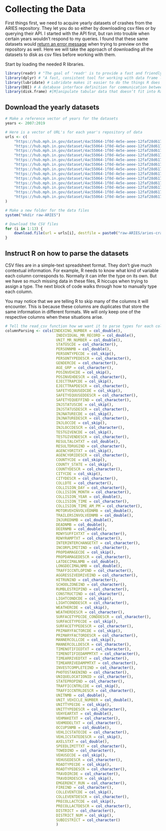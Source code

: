 # Collecting the Data

First things first, we need to acquire yearly datasets of crashes from the ARIES repository. They let you do so either by downloading csv files or by querying their API. I started with the API first, but ran into trouble when certain years wouldn't respond to my queries. I found that these same datasets would [return an error message](https://i.postimg.cc/wvxV7W9b/ARIES-server-not-responding.png) when trying to preview on the repository as well. Here we will take the approach of downloading all the datasets to disk as csv files before working with them.

Start by loading the needed R libraries.

```r
library(readr) # "The goal of 'readr' is to provide a fast and friendly way to read rectangular data (like 'csv', 'tsv', and 'fwf')."
library(dplyr) # "A fast, consistent tool for working with data frame like objects, both in memory and out of memory.
library(lubridate) # Lubridate makes it easier to do the things R does with date-times and possible to do the things R does not.
library(DBI) # A database interface definition for communication between R and relational database management systems.
library(disk.frame) #[M]anipulate tabular data that doesn’t fit into Random Access Memory
```

## Download the yearly datasets

```r
# Make a reference vector of years for the datasets
years <- 2007:2019

# Here is a vector of URL's for each year's repository of data
urls <- c(
    "https://hub.mph.in.gov/dataset/4ac55064-1f0d-4e5e-aeee-12faf28d6175/resource/994487c5-5d44-4fb9-ae9d-84ca75659bf0/download/aries_crash_data_2007.csv",
    "https://hub.mph.in.gov/dataset/4ac55064-1f0d-4e5e-aeee-12faf28d6175/resource/e4e56445-8cb6-4fc5-955c-7a2331684279/download/aries_crash_data_2008.csv",
    "https://hub.mph.in.gov/dataset/4ac55064-1f0d-4e5e-aeee-12faf28d6175/resource/881391be-d712-44b4-bfd0-ef9f018a4e4b/download/aries_crash_data_2009.csv",
    "https://hub.mph.in.gov/dataset/4ac55064-1f0d-4e5e-aeee-12faf28d6175/resource/46eb8985-f5b5-4635-9d6c-769dbd05fa02/download/aries_crash_data_2010.csv",
    "https://hub.mph.in.gov/dataset/4ac55064-1f0d-4e5e-aeee-12faf28d6175/resource/32ecfbfa-cf4b-4f64-af48-e1a624ae5ba4/download/aries_crash_data_2011.csv",
    "https://hub.mph.in.gov/dataset/4ac55064-1f0d-4e5e-aeee-12faf28d6175/resource/c2727405-925d-48fe-a8c1-06058ee65a25/download/aries_crash_data_2012.csv",
    "https://hub.mph.in.gov/dataset/4ac55064-1f0d-4e5e-aeee-12faf28d6175/resource/ca9adbd5-001e-49e7-a850-f9f3471eb2db/download/aries_crash_data_2013.csv",
    "https://hub.mph.in.gov/dataset/4ac55064-1f0d-4e5e-aeee-12faf28d6175/resource/a5262209-109c-49cd-b6a9-a72970dc1cf5/download/aries_crash_data_2014.csv",
    "https://hub.mph.in.gov/dataset/4ac55064-1f0d-4e5e-aeee-12faf28d6175/resource/7fd801c4-4cf3-4e18-a949-a4d21401d798/download/aries_crash_data_2015.csv",
    "https://hub.mph.in.gov/dataset/4ac55064-1f0d-4e5e-aeee-12faf28d6175/resource/88646815-5b52-433b-9609-c75500e48e4c/download/aries_crash_data_2016.csv",
    "https://hub.mph.in.gov/dataset/4ac55064-1f0d-4e5e-aeee-12faf28d6175/resource/911880b1-d0bb-4168-a5c1-a52dcc291445/download/aries_crash_data_2017.csv",
    "https://hub.mph.in.gov/dataset/4ac55064-1f0d-4e5e-aeee-12faf28d6175/resource/cc90589c-72d8-4d92-a5fe-73254b555c73/download/aries_crash_data_2018.csv",
    "https://hub.mph.in.gov/dataset/4ac55064-1f0d-4e5e-aeee-12faf28d6175/resource/7081439e-33c9-45f5-9c0b-86d8a8c49252/download/aries_crash_data_2019.csv"
)

# Make a new folder for the data files
system("mkdir raw-ARIES")

# Download the CSV files
for (i in 1:13) {
    download.file(url = urls[i], destfile = paste0("raw-ARIES/aries-crash-data-",years[i],".csv"))
}
```

## Instruct R on how to parse the datasets

CSV files are in a simple-text spreadsheet format. They don't give much contextual information. For example, R needs to know what kind of variable each column corresponds to. Normally it can infer the type on its own. But we have so much missing data in these files, R hiccups when trying to assign a type. The next block of code walks through how to manually type each column.

You may notice that we are telling R to skip many of the columns it will encounter. This is because these columns are duplicates that store the same information in different formats. We will only keep one of the respective columns when these situations arise.

```r
# Tell the read_csv function how we want it to parse types for each column of the csv files. 
columnParsing <- cols(INDEXING_NUMBER = col_double(),
                       INDIVIDUAL_MR_RECORD = col_double(),
                       UNIT_MR_NUMBER = col_double(),
                       STATUSCDE = col_character(),
                       PERSONNMB = col_double(),
                       PERSONTYPECDE = col_skip(),
                       PERSONTYPEDESCR = col_character(),
                       GENDERCDE = col_character(),
                       AGE_GRP = col_character(),
                       POSINVEHCDE = col_skip(),
                       POSINVEHDESCR = col_character(),
                       EJECTTRAPCDE = col_skip(),
                       EJECTTRAPDESCR = col_character(),
                       SAFETYEQUUSEDCDE = col_skip(),
                       SAFETYEQUUSEDDESCR = col_character(),
                       SAFETYEQUEFFIND = col_character(),
                       INJSTATUSCDE = col_skip(),
                       INJSTATUSDESCR = col_character(),
                       INJNATURECDE = col_skip(),
                       INJNATUREDESCR = col_character(),
                       INJLOCCDE = col_skip(),
                       INJLOCCDESCR = col_character(),
                       TESTGIVENCDE = col_skip(),
                       TESTGIVENDESCR = col_character(),
                       RESULTALCHTXT = col_double(),
                       RESULTDRUGIND = col_character(),
                       AGENCYORITXT = col_skip(),
                       AGENCYORIDESCR = col_character(),
                       COUNTYCDE = col_skip(),
                       COUNTY_STATE = col_skip(),
                       COUNTYDESCR = col_character(),
                       CITYCDE = col_skip(),
                       CITYDESCR = col_character(),
                       COLLDTE = col_character(),
                       COLLISION_DAY = col_character(),
                       COLLISION_MONTH = col_character(),
                       COLLISION_YEAR = col_double(),
                       COLLISION_TIME = col_character(),
                       COLLISION_TIME_AM_PM = col_character(),
                       MOTORVEHINVOLVEDNMB = col_double(),
                       TRAILERSINVOLVEDNMB = col_double(),
                       INJUREDNMB = col_double(),
                       DEADNMB = col_double(),
                       DEERNMB = col_double(),
                       RDWYSUFFIXTXT = col_character(),
                       RDWYRAMPTXT = col_character(),
                       INTERINTERCHANGETXT = col_character(),
                       INCORPLIMITIND = col_character(),
                       PROPDAMAGECDE = col_skip(),
                       PROPDAMAGEDESCR = col_character(),
                       LATDECIMALNMB = col_double(),
                       LONGDECIMALNMB = col_double(),
                       TRAFFICCNTLOPIND = col_character(),
                       AGGRESSIVEDRIVEIND = col_character(),
                       HITRUNIND = col_character(),
                       SCHOOLZONEIND = col_character(),
                       RUMBLESTRIPIND = col_character(),
                       CONSTRUCTIND = col_character(),
                       LIGHTCONDCDE = col_skip(),
                       LIGHTCONDDESCR = col_character(),
                       WEATHERCDE = col_skip(),
                       WEATHERDESCR = col_character(),
                       SURFACETYPECDE_CONDDESCR = col_character(),
                       SURFACETYPECDE = col_skip(),
                       SURFACETYPEDESCR = col_character(),
                       PRIMARYFACTORCDE = col_skip(),
                       PRIMARYFACTORDESCR = col_character(),
                       MANNERCOLLCDE = col_skip(),
                       MANNERCOLLDESCR = col_character(),
                       TIMENOTIFIEDTXT = col_character(),
                       TIMENOTIFIEDAMPMTXT = col_character(),
                       TIMEARRIVEDTXT = col_character(),
                       TIMEARRIVEDAMPMTXT = col_character(),
                       INVESTCOMPLETEIND = col_character(),
                       PHOTOSTAKENIND = col_character(),
                       UNIQUELOCATIONID = col_character(),
                       STATEPROPIND = col_character(),
                       TRAFFICCNTRLCDE = col_skip(),
                       TRAFFICCNTRLDESCR = col_character(),
                       UNITNMB = col_double(),
                       UNIT_VEHICLE_NUMBER = col_double(),
                       UNITTYPECDE = col_skip(),
                       UNITTYPEDESCR = col_character(),
                       VEHYEARTXT = col_double(),
                       VEHMAKETXT = col_character(),
                       VEHMODELTXT = col_character(),
                       OCCUPSNMB = col_double(),
                       VEHLICSTATECDE = col_character(),
                       VEHLICSTATEDESCR = col_skip(),
                       AXELSTXT = col_double(),
                       SPEEDLIMITTXT = col_character(),
                       TOWEDIND = col_character(),
                       VEHUSECDE = col_skip(),
                       VEHUSEDESCR = col_character(),
                       ROADTYPECDE = col_skip(),
                       ROADTYPEDESCR = col_character(),
                       TRAVDIRCDE = col_character(),
                       TRAVDIRDESCR = col_skip(),
                       EMGERENCY_RUN = col_character(),
                       FIREIND = col_character(),
                       COLLEVENTCDE = col_skip(),
                       COLLEVENTDESCR = col_character(),
                       PRECOLLACTCDE = col_skip(),
                       PRECOLLACTDESCR = col_character(),
                       DISTRICT = col_character(),
                       DISTRICT_NUM = col_skip(),
                       SUBDISTRICT = col_character()
                       )
```

